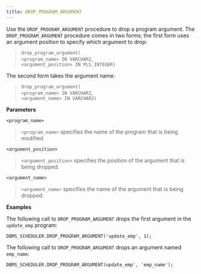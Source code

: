 ```yaml
---
title: DROP_PROGRAM_ARGUMENT
---
```


Use the `DROP_PROGRAM_ARGUMENT` procedure to drop a program argument. The `DROP_PROGRAM_ARGUMENT` procedure comes in two forms; the first form uses an argument position to specify which argument to drop:

> `drop_program_argument(`  
> `<program_name> IN VARCHAR2`,  
> `<argument_position> IN PLS_INTEGER)`

The second form takes the argument name:

> `drop_program_argument(`  
> `<program_name> IN VARCHAR2`,  
> `<argument_name> IN VARCHAR2)`

**Parameters**

`<program_name>`

> `<program_name>` specifies the name of the program that is being modified.

`<argument_position>`

> `<argument_position>` specifies the position of the argument that is being dropped.

`<argument_name>`

> `<argument_name>` specifies the name of the argument that is being dropped.

**Examples**

The following call to `DROP_PROGRAM_ARGUMENT` drops the first argument in the `update_emp` program:

`DBMS_SCHEDULER.DROP_PROGRAM_ARGUMENT('update_emp', 1);`

The following call to `DROP_PROGRAM_ARGUMENT` drops an argument named `emp_name`:

``` text
DBMS_SCHEDULER.DROP_PROGRAM_ARGUMENT(update_emp', 'emp_name');
```
